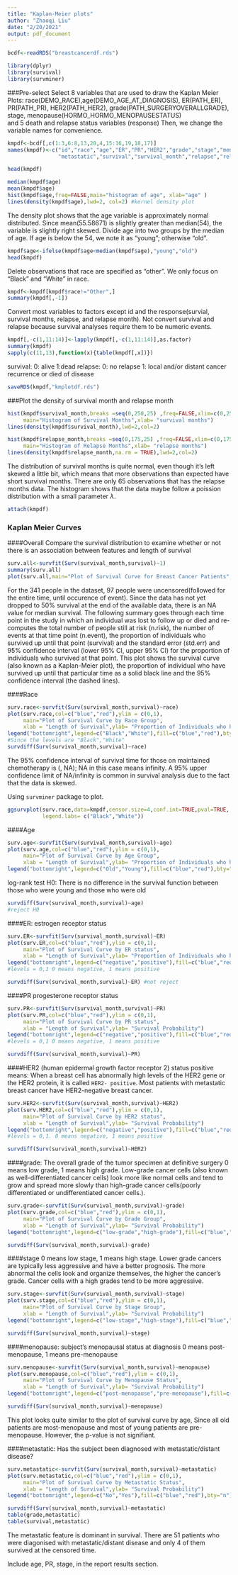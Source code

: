 ```yaml
---
title: "Kaplan-Meier plots"
author: "Zhaoqi Liu"
date: "2/20/2021"
output: pdf_document
---
```


```r
bcdf<-readRDS("breastcancerdf.rds")
```

```r
library(dplyr)
library(survival)
library(survminer)
```

###Pre-select
Select 8 variables that are used to draw the Kaplan Meier Plots:
race(DEMO_RACE),age(DEMO_AGE_AT_DIAGNOSIS), ER(PATH_ER), PR(PATH_PR), HER2(PATH_HER2), grade(PATH_SURGERYOVERALLGRADE), stage, menopause(HORMO_HORMO_MENOPAUSESTATUS)  
and 5 death and relapse status variables (response)
Then, we change the variable names for convenience. 


```r
kmpdf<-bcdf[,c(1:3,6:8,13,20,4,15:16,19,18,17)]
names(kmpdf)<-c("id","race","age","ER","PR","HER2","grade","stage","menopause",
                "metastatic","survival","survival_month","relapse","relapse_month")
```

```r
head(kmpdf)
```

```r
median(kmpdf$age)
mean(kmpdf$age)
hist(kmpdf$age,freq=FALSE,main="histogram of age", xlab="age" )
lines(density(kmpdf$age),lwd=2, col=2) #kernel density plot 

```

The density plot shows that the age variable is approximately normal distributed. Since mean(55.58671) is slightly greater than median(54), the variable is slightly right skewed. Divide age into two groups by the median of age. If age is below the 54, we note it as "young"; otherwise "old".  
```r
kmpdf$age<-ifelse(kmpdf$age<median(kmpdf$age),"young","old")
head(kmpdf)
```

Delete observations that race are specified as "other". We only focus on "Black" and "White" in race.  
```r
kmpdf<-kmpdf[kmpdf$race!="Other",]
summary(kmpdf[,-1])
```


Convert most variables to factors except id and the response(survial, survival months, relapse, and relapse month).  Not convert survival and relapse because survival analyses require them to be numeric events.

```r
kmpdf[,-c(1,11:14)]<-lapply(kmpdf[,-c(1,11:14)],as.factor)
summary(kmpdf)
sapply(c(11,13),function(x){table(kmpdf[,x])})
```

survival: 0: alive 1:dead
relapse: 0: no relapse 1: local and/or distant cancer recurrence or died of disease

```r
saveRDS(kmpdf,"kmplotdf.rds")
```


###Plot the density of survival month and relapse month 
```r
hist(kmpdf$survival_month,breaks =seq(0,250,25) ,freq=FALSE,xlim=c(0,250),
     main="Histogram of Survival Months",xlab= "survival months")
lines(density(kmpdf$survival_month),lwd=2,col=2)
```

```r
hist(kmpdf$relapse_month,breaks =seq(0,175,25) ,freq=FALSE,xlim=c(0,175),
     main="Histogram of Relapse Months",xlab= "relapse months")
lines(density(kmpdf$relapse_month,na.rm = TRUE),lwd=2,col=2)
```

The distribution of survival months is quite normal, even though it's left skewed a little bit, which means that more observations than expected have short survival months. There are only 65 observations that has the relapse months data. The histogram shows that the data maybe follow a poission distribution with a small parameter $\lambda$. 


```r
attach(kmpdf)
```

### Kaplan Meier Curves

####Overall
Compare the survival distribution to examine whether or not there is an association between features and length of survival
```r
surv.all<-survfit(Surv(survival_month,survival)~1)
summary(surv.all)
plot(surv.all,main="Plot of Survival Curve for Breast Cancer Patients",xlab= "Length of Survival", ylab= "Proportion of Individuals who have Survived")
```

For the 341 people in the dataset, 97 people were uncensored(followed for the entire time, until occurence of event). Since the data has not yet dropped to 50% survival at the end of the available data, there is an NA value for median survival.
The following summary goes through each time point in the study in which an individual was lost to follow up or died and re-computes the total number of people still at risk (n.risk), the number of events at that time point (n.event), the proportion of individuals who survived up until that point (survival) and the standard error (std.err) and 95% confidence interval (lower 95% CI, upper 95% CI) for the proportion of individuals who survived at that point.
This plot shows the survival curve (also known as a Kaplan-Meier plot), the proportion of individual who have survived up until that particular time as a solid black line and the 95% confidence interval (the dashed lines).

####Race 
```r
surv.race<-survfit(Surv(survival_month,survival)~race)
plot(surv.race,col=c("blue","red"),ylim = c(0,1),
     main="Plot of Survival Curve by Race Group", 
     xlab = "Length of Survival",ylab= "Proportion of Individuals who have survived")
legend("bottomright",legend=c("Black","White"),fill=c("blue","red"),bty="n")
#Since the levels are "Black","White"
survdiff(Surv(survival_month,survival)~race)
```

The 95% confidence interval of survival time for those on maintained chemotherapy is (, NA); NA in this case means infinity. A 95% upper confidence limit of NA/infinity is common in survival analysis due to the fact that the data is skewed.

Using `survminer` package to plot. 
```r
ggsurvplot(surv.race,data=kmpdf,censor.size=4,conf.int=TRUE,pval=TRUE,
           legend.labs= c("Black","White"))
```


####Age
```r
surv.age<-survfit(Surv(survival_month,survival)~age)
plot(surv.age,col=c("blue","red"),ylim = c(0,1),
     main="Plot of Survival Curve by Age Group", 
     xlab = "Length of Survival",ylab= "Proportion of Individuals who have survived")
legend("bottomright",legend=c("Old","Young"),fill=c("blue","red"),bty="n")
```

log-rank test 
H0: There is no difference in the survival function between those who were young and those who were old
```r
survdiff(Surv(survival_month,survival)~age)
#reject H0
```


####ER:  estrogen receptor status 
```r
surv.ER<-survfit(Surv(survival_month,survival)~ER)
plot(surv.ER,col=c("blue","red"),ylim = c(0,1),
     main="Plot of Survival Curve by ER status", 
     xlab = "Length of Survival",ylab= "Proportion of Individuals who have survived")
legend("bottomright",legend=c("negative","positive"),fill=c("blue","red"),bty="n")
#levels = 0,1 0 means negative, 1 means positive

survdiff(Surv(survival_month,survival)~ER) #not reject
```

####PR progesterone receptor status
```r
surv.PR<-survfit(Surv(survival_month,survival)~PR)
plot(surv.PR,col=c("blue","red"),ylim = c(0,1),
     main="Plot of Survival Curve by PR status", 
     xlab = "Length of Survival",ylab= "Survival Probability")
legend("bottomright",legend=c("negative","positive"),fill=c("blue","red"),bty="n")
#levels = 0,1 0 means negative, 1 means positive

survdiff(Surv(survival_month,survival)~PR)
```

####HER2 (human epidermal growth factor receptor 2) status
positive means: When a breast cell has abnormally high levels of the HER2 gene or the HER2 protein, it is called `HER2- positive`. Most patients with metastatic breast cancer have HER2-negative breast cancer.
```r
surv.HER2<-survfit(Surv(survival_month,survival)~HER2)
plot(surv.HER2,col=c("blue","red"),ylim = c(0,1),
     main="Plot of Survival Curve by HER2 status", 
     xlab = "Length of Survival",ylab= "Survival Probability")
legend("bottomright",legend=c("negative","positive"),fill=c("blue","red"),bty="n")
#levels = 0,1. 0 means negative, 1 means positive

survdiff(Surv(survival_month,survival)~HER2)
```

####grade: The overall grade of the tumor specimen at definitive surgery
0 means low grade, 1 means high grade. 
Low-grade cancer cells (also known as well-differentiated cancer cells) look more like normal cells and tend to grow and spread more slowly than high-grade cancer cells(poorly differentiated or undifferentiated cancer cells.).
```r
surv.grade<-survfit(Surv(survival_month,survival)~grade)
plot(surv.grade,col=c("blue","red"),ylim = c(0,1),
     main="Plot of Survival Curve by Grade Group", 
     xlab = "Length of Survival",ylab= "Survival Probability")
legend("bottomright",legend=c("low-grade","high-grade"),fill=c("blue","red"),bty="n")

survdiff(Surv(survival_month,survival)~grade)
```

####stage
0 means low stage, 1 means high stage.
Lower grade cancers are typically less aggressive and have a better prognosis. The more abnormal the cells look and organize themselves, the higher the cancer's grade. Cancer cells with a high grades tend to be more aggressive.
```r
surv.stage<-survfit(Surv(survival_month,survival)~stage)
plot(surv.stage,col=c("blue","red"),ylim = c(0,1),
     main="Plot of Survival Curve by Stage Group", 
     xlab = "Length of Survival",ylab= "Survival Probability")
legend("bottomright",legend=c("low-stage","high-stage"),fill=c("blue","red"),bty="n")

survdiff(Surv(survival_month,survival)~stage)
```

####menopause: subject's menopausal status at diagnosis
0 means post-menopause, 1 means pre-menopause
```r
surv.menopause<-survfit(Surv(survival_month,survival)~menopause)
plot(surv.menopause,col=c("blue","red"),ylim = c(0,1),
     main="Plot of Survival Curve by Menopause Status", 
     xlab = "Length of Survival",ylab= "Survival Probability")
legend("bottomright",legend=c("post-menopause","pre-menopause"),fill=c("blue","red"),bty="n")

survdiff(Surv(survival_month,survival)~menopause)
```

This plot looks quite similar to the plot of survival curve by age, Since all old patients are most-menopause and most of young patients are pre-menopause. However, the p-value is not signifiant. 

####metastatic: Has the subject been diagnosed with metastatic/distant disease?

```r
surv.metastatic<-survfit(Surv(survival_month,survival)~metastatic)
plot(surv.metastatic,col=c("blue","red"),ylim = c(0,1),
     main="Plot of Survival Curve by Metastatic Status", 
     xlab = "Length of Survival",ylab= "Survival Probability")
legend("bottomright",legend=c("No","Yes"),fill=c("blue","red"),bty="n")

survdiff(Surv(survival_month,survival)~metastatic)
table(grade,metastatic)
table(survival,metastatic)
```

The metastatic feature is dominant in survival. There are 51 patients who were diagonised with metastatic/distant disease and only 4 of them survived at the censored time. 

Include age, PR, stage, in the report results section. 
